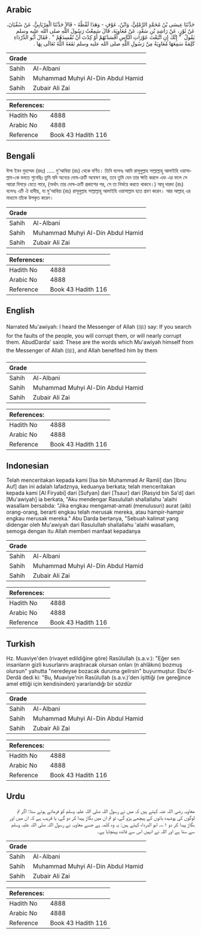 ## Arabic


<div dir="rtl" lang="ar" style={{fontSize:'larger',backgroundColor:'#f8f9fa',padding:20}}>
حَدَّثَنَا عِيسَى بْنُ مُحَمَّدٍ الرَّمْلِيُّ، وَابْنُ، عَوْفٍ - وَهَذَا لَفْظُهُ - قَالاَ حَدَّثَنَا الْفِرْيَابِيُّ، عَنْ سُفْيَانَ، عَنْ ثَوْرٍ، عَنْ رَاشِدِ بْنِ سَعْدٍ، عَنْ مُعَاوِيَةَ، قَالَ سَمِعْتُ رَسُولَ اللَّهِ صلى الله عليه وسلم يَقُولُ ‏ "‏ إِنَّكَ إِنِ اتَّبَعْتَ عَوْرَاتِ النَّاسِ أَفْسَدْتَهُمْ أَوْ كِدْتَ أَنْ تُفْسِدَهُمْ ‏"‏ ‏.‏ فَقَالَ أَبُو الدَّرْدَاءِ كَلِمَةٌ سَمِعَهَا مُعَاوِيَةُ مِنْ رَسُولِ اللَّهِ صلى الله عليه وسلم نَفَعَهُ اللَّهُ تَعَالَى بِهَا ‏.‏
</div>
<div style={{backgroundColor:'#f8f9fa',padding:20, marginBottom: 10}}><table> <thead> <tr> <th>Grade</th> <th></th> </tr> </thead> <tbody> <tr><td>Sahih</td><td>Al-Albani</td></tr><tr><td>Sahih</td><td>Muhammad Muhyi Al-Din Abdul Hamid</td></tr><tr><td>Sahih</td><td>Zubair Ali Zai</td></tr></tbody></table><table> <thead> <tr> <th>References:</th> <th></th> </tr> </thead> <tbody><tr><td>Hadith No</td><td>4888</td></tr><tr><td>Arabic No</td><td>4888</td></tr><tr><td>Reference</td><td>Book 43 Hadith 116</td></tr></tbody></table></div>

## Bengali


<div dir="ltr" lang="bn" style={{fontSize:'larger',backgroundColor:'#f8f9fa',padding:20}}>
ঈসা ইবন মুহাম্মদ (রহঃ) ..... মু'আবিয়া (রাঃ) থেকে বর্ণিত। তিনি বলেনঃ আমি রাসূলুল্লাহ সাল্লাল্লাহু আলাইহি ওয়াসাল্লাম-কে বলতে শুনেছিঃ তুমি যদি অন্যের দোষ-ক্রটি অন্বেষণ কর, তবে তুমি যেন তার ক্ষতি করলে এবং এর ফলে সে আরো বিগড়ে যেতে পারে, (অর্থাৎ তার দোষ-ক্রটি প্রকাশের পর, সে তা নির্ভয়ে করতে থাকবে।) আবূ দারদা (রাঃ) বলেনঃ এটি ঐ হাদীছ, যা মু'আবিয়া (রাঃ) রাসূলুল্লাহ সাল্লাল্লাহু আলাইহি ওয়াসাল্লাম হতে শ্রবণ করেন। আর আল্লাহ্‌ এর মাধ্যমে তাঁকে উপকৃত করেন।
</div>
<div style={{backgroundColor:'#f8f9fa',padding:20, marginBottom: 10}}><table> <thead> <tr> <th>Grade</th> <th></th> </tr> </thead> <tbody> <tr><td>Sahih</td><td>Al-Albani</td></tr><tr><td>Sahih</td><td>Muhammad Muhyi Al-Din Abdul Hamid</td></tr><tr><td>Sahih</td><td>Zubair Ali Zai</td></tr></tbody></table><table> <thead> <tr> <th>References:</th> <th></th> </tr> </thead> <tbody><tr><td>Hadith No</td><td>4888</td></tr><tr><td>Arabic No</td><td>4888</td></tr><tr><td>Reference</td><td>Book 43 Hadith 116</td></tr></tbody></table></div>

## English


<div dir="ltr" lang="en" style={{fontSize:'larger',backgroundColor:'#f8f9fa',padding:20}}>
Narrated Mu'awiyah: I heard the Messenger of Allah (ﷺ) say: If you search for the faults of the people, you will corrupt them, or will nearly corrupt them. AbudDarda' said: These are the words which Mu'awiyah himself from the Messenger of Allah (ﷺ), and Allah benefited him by them
</div>
<div style={{backgroundColor:'#f8f9fa',padding:20, marginBottom: 10}}><table> <thead> <tr> <th>Grade</th> <th></th> </tr> </thead> <tbody> <tr><td>Sahih</td><td>Al-Albani</td></tr><tr><td>Sahih</td><td>Muhammad Muhyi Al-Din Abdul Hamid</td></tr><tr><td>Sahih</td><td>Zubair Ali Zai</td></tr></tbody></table><table> <thead> <tr> <th>References:</th> <th></th> </tr> </thead> <tbody><tr><td>Hadith No</td><td>4888</td></tr><tr><td>Arabic No</td><td>4888</td></tr><tr><td>Reference</td><td>Book 43 Hadith 116</td></tr></tbody></table></div>

## Indonesian


<div dir="ltr" lang="id" style={{fontSize:'larger',backgroundColor:'#f8f9fa',padding:20}}>
Telah menceritakan kepada kami [Isa bin Muhammad Ar Ramli] dan [Ibnu Auf] dan ini adalah lafadznya, keduanya berkata; telah menceritakan kepada kami [Al Firyabi] dari [Sufyan] dari [Tsaur] dari [Rasyid bin Sa'd] dari [Mu'awiyah] ia berkata, "Aku mendengar Rasulullah shallallahu 'alaihi wasallam bersabda: "Jika engkau mengamat-amati (menulusuri) aurat (aib) orang-orang, berarti engkau telah merusak mereka, atau hampir-hampir engkau merusak mereka." Abu Darda bertanya, "Sebuah kalimat yang didengar oleh Mu'awiyah dari Rasulullah shallallahu 'alaihi wasallam, semoga dengan itu Allah memberi manfaat kepadanya
</div>
<div style={{backgroundColor:'#f8f9fa',padding:20, marginBottom: 10}}><table> <thead> <tr> <th>Grade</th> <th></th> </tr> </thead> <tbody> <tr><td>Sahih</td><td>Al-Albani</td></tr><tr><td>Sahih</td><td>Muhammad Muhyi Al-Din Abdul Hamid</td></tr><tr><td>Sahih</td><td>Zubair Ali Zai</td></tr></tbody></table><table> <thead> <tr> <th>References:</th> <th></th> </tr> </thead> <tbody><tr><td>Hadith No</td><td>4888</td></tr><tr><td>Arabic No</td><td>4888</td></tr><tr><td>Reference</td><td>Book 43 Hadith 116</td></tr></tbody></table></div>

## Turkish


<div dir="ltr" lang="tr" style={{fontSize:'larger',backgroundColor:'#f8f9fa',padding:20}}>
Hz. Muaviye'den (rivayet edildiğine göre) Rasûlullah (s.a.v.): "Eğer sen insanların gizli kusurlarını araştıracak olursan onları (n ahlâkını) bozmuş olursun" yahutta "neredeyse bozacak duruma gelirsin" buyurmuştur. Ebu'd-Derdâ dedi ki: "Bu, Muaviye'nin Rasûlullah (s.a.v.)'den işittiği (ve gereğince amel ettiği için kendisinden) yararlandığı bir sözdür
</div>
<div style={{backgroundColor:'#f8f9fa',padding:20, marginBottom: 10}}><table> <thead> <tr> <th>Grade</th> <th></th> </tr> </thead> <tbody> <tr><td>Sahih</td><td>Al-Albani</td></tr><tr><td>Sahih</td><td>Muhammad Muhyi Al-Din Abdul Hamid</td></tr><tr><td>Sahih</td><td>Zubair Ali Zai</td></tr></tbody></table><table> <thead> <tr> <th>References:</th> <th></th> </tr> </thead> <tbody><tr><td>Hadith No</td><td>4888</td></tr><tr><td>Arabic No</td><td>4888</td></tr><tr><td>Reference</td><td>Book 43 Hadith 116</td></tr></tbody></table></div>

## Urdu


<div dir="rtl" lang="ur" style={{fontSize:'larger',backgroundColor:'#f8f9fa',padding:20}}>
معاویہ رضی اللہ عنہ کہتے ہیں کہ میں نے رسول اللہ صلی اللہ علیہ وسلم کو فرماتے ہوئے سنا: اگر تم لوگوں کی پوشیدہ باتوں کے پیچھے پڑو گے، تو تم ان میں بگاڑ پیدا کر دو گے، یا قریب ہے کہ ان میں اور بگاڑ پیدا کر دو ۱؎۔ ابو الدرداء کہتے ہیں: یہ وہ کلمہ ہے جسے معاویہ نے رسول اللہ صلی اللہ علیہ وسلم سے سنا ہے اور اللہ نے انہیں اس سے فائدہ پہنچایا ہے۔
</div>
<div style={{backgroundColor:'#f8f9fa',padding:20, marginBottom: 10}}><table> <thead> <tr> <th>Grade</th> <th></th> </tr> </thead> <tbody> <tr><td>Sahih</td><td>Al-Albani</td></tr><tr><td>Sahih</td><td>Muhammad Muhyi Al-Din Abdul Hamid</td></tr><tr><td>Sahih</td><td>Zubair Ali Zai</td></tr></tbody></table><table> <thead> <tr> <th>References:</th> <th></th> </tr> </thead> <tbody><tr><td>Hadith No</td><td>4888</td></tr><tr><td>Arabic No</td><td>4888</td></tr><tr><td>Reference</td><td>Book 43 Hadith 116</td></tr></tbody></table></div>